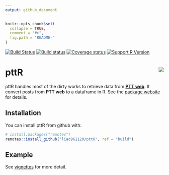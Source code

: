 ```yaml
---
output: github_document
---
```


<!-- README.md is generated from README.Rmd. Please edit that file -->

```r
knitr::opts_chunk$set(
  collapse = TRUE,
  comment = "#>",
  fig.path = "README-"
)
```

[![Build Status](https://travis-ci.org/liao961120/pttR.svg?branch=master)](https://travis-ci.org/liao961120/pttR)
[![Build status](https://ci.appveyor.com/api/projects/status/2254fc0lc46ufv86/branch/master?svg=true)](https://ci.appveyor.com/project/liao961120/pttr/branch/master)
[![Coverage status](https://codecov.io/gh/liao961120/pttR/branch/master/graph/badge.svg)](https://codecov.io/github/liao961120/pttR?branch=master)
[![Support R Version](https://img.shields.io/badge/R-≥ 3.5.0-blue.svg)](https://cran.r-project.org/)


# pttR <img src="man/figures/logo.png" align="right" />

pttR handles most of the dirty works to retrieve data from [**PTT web**](https://www.ptt.cc/bbs/index.html). It convert posts from **PTT web** to a dataframe in R. See the [package website](https://liao961120.github.io/pttR/) for details.


## Installation

You can install pttR from github with:

```r
# install.packages("remotes")
remotes::install_github("liao961120/pttR", ref = "build")
```

## Example

See [vignettes](https://liao961120.github.io/pttR/articles/) for more detail.
 

